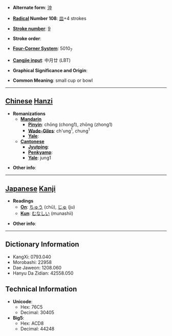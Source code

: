 * '''Alternate form''': [[沖]]

* '''[[Wiktionary:Chinese radical index| Radical]] Number 108''': [[Wiktionary:Chinese radical index 皿|皿]]+4 strokes

* '''[[Wiktionary:Chinese total strokes index|Stroke number]]''': [[Wiktionary:Chinese total strokes index 9|9]]

* '''Stroke order''': 

* '''[[Wiktionary:Chinese four corner index|Four-Corner System]]''': 5010<sub>7</sub>

* '''[[Wiktionary:Chinese Cangjie index|Cangjie input]]''': 中月廿 (LBT)

* '''Graphical Significance and Origin''': 

* '''Common Meaning''': small cup or bowl

----

== [[Chinese]] [[Hanzi]] ==

* '''Romanizations'''
** '''[[Mandarin]]'''
*** '''[[Pinyin]]''': chōng (chong1), zhōng (zhong1)
*** '''[[Wade-Giles]]''': ch'ung<sup>1</sup>, chung<sup>1</sup>
*** '''[[Yale]]''': 
** '''[[Cantonese]]'''
*** '''[[Jyutping]]''':
*** '''[[Penkyamp]]''': 
*** '''[[Yale]]''': jung1

* '''Other info''': 

----

== [[Japanese]] [[Kanji]] ==

* '''Readings'''
** '''[[On]]''': [[ちゅう]] (chū), [[じゅ]] (ju)
** '''[[Kun]]''': [[むなしい]] (munashii)

* '''Other info''':  

----

== Dictionary Information ==

* KangXi: 0793.040
* Morobashi: 22958
* Dae Jaweon: 1208.060
* Hanyu Da Zidian: 42558.050

== Technical Information ==

* '''Unicode''':
** Hex: 76C5
** Decimal: 30405
* '''Big5''':
** Hex: ACD8
** Decimal: 44248